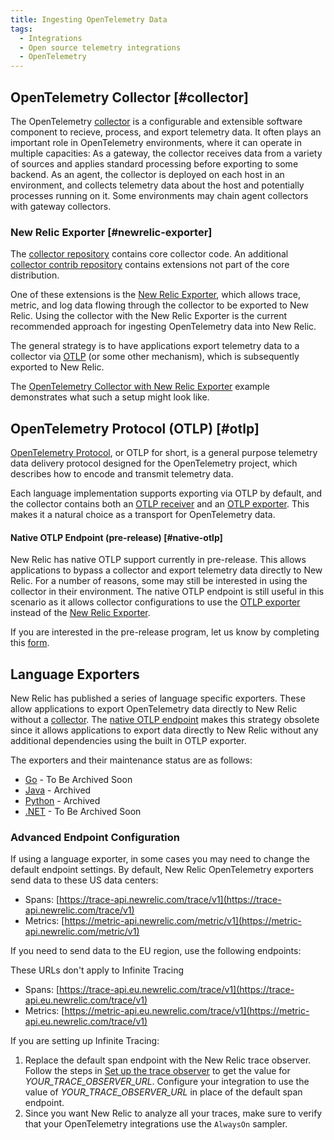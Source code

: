 ```yaml
---
title: Ingesting OpenTelemetry Data
tags:
  - Integrations
  - Open source telemetry integrations
  - OpenTelemetry
---
```


## OpenTelemetry Collector [#collector]

The OpenTelemetry [collector](https://opentelemetry.io/docs/collector/) is a configurable and extensible software component to recieve, process, and export telemetry data. It often plays an important role in OpenTelemetry environments, where it can operate in multiple capacities: As a gateway, the collector receives data from a variety of sources and applies standard processing before exporting to some backend. As an agent, the collector is deployed on each host in an environment, and collects telemetry data about the host and potentially processes running on it. Some environments may chain agent collectors with gateway collectors.

### New Relic Exporter [#newrelic-exporter]

The [collector repository](https://github.com/open-telemetry/opentelemetry-collector) contains core collector code. An additional [collector contrib repository](https://github.com/open-telemetry/opentelemetry-collector-contrib) contains extensions not part of the core distribution. 

One of these extensions is the [New Relic Exporter](https://github.com/open-telemetry/opentelemetry-collector-contrib/tree/main/exporter/newrelicexporter), which allows trace, metric, and log data flowing through the collector to be exported to New Relic. Using the collector with the New Relic Exporter is the current recommended approach for ingesting OpenTelemetry data into New Relic. 

The general strategy is to have applications export telemetry data to a collector via [OTLP](#otlp) (or some other mechanism), which is subsequently exported to New Relic. 

The [OpenTelemetry Collector with New Relic Exporter](https://github.com/newrelic/newrelic-opentelemetry-examples/tree/main/collector/nr-exporter-docker) example demonstrates what such a setup might look like.

## OpenTelemetry Protocol (OTLP) [#otlp]

[OpenTelemetry Protocol](https://github.com/open-telemetry/opentelemetry-specification/blob/main/specification/protocol/otlp.md), or OTLP for short, is a general purpose telemetry data delivery protocol designed for the OpenTelemetry project, which describes how to encode and transmit telemetry data. 

Each language implementation supports exporting via OTLP by default, and the collector contains both an [OTLP receiver](https://github.com/open-telemetry/opentelemetry-collector/tree/main/receiver/otlpreceiver) and an [OTLP exporter](https://github.com/open-telemetry/opentelemetry-collector/tree/main/exporter/otlpexporter). This makes it a natural choice as a transport for OpenTelemetry data.

#### Native OTLP Endpoint (pre-release) [#native-otlp]

New Relic has native OTLP support currently in pre-release. This allows applications to bypass a collector and export telemetry data directly to New Relic. For a number of reasons, some may still be interested in using the collector in their environment. The native OTLP endpoint is still useful in this scenario as it allows collector configurations to use the [OTLP exporter](https://github.com/open-telemetry/opentelemetry-collector/tree/main/exporter/otlpexporter) instead of the [New Relic Exporter](#newrelic-exporter).

If you are interested in the pre-release program, let us know by completing this [form](https://docs.google.com/forms/d/e/1FAIpQLSdIJVEAYaP7TXe9LmQA64yIObGvt-nOiz5kXYsjxLBbvut_1A/viewform).

## Language Exporters

New Relic has published a series of language specific exporters. These allow applications to export OpenTelemetry data directly to New Relic without a [collector](#collector). The [native OTLP endpoint](#native-otlp) makes this strategy obsolete since it allows applications to export data directly to New Relic without any additional dependencies using the built in OTLP exporter.

The exporters and their maintenance status are as follows:

- [Go](https://github.com/newrelic/opentelemetry-exporter-go) - To Be Archived Soon
- [Java](https://github.com/newrelic/opentelemetry-exporter-java) - Archived
- [Python](https://github.com/newrelic/opentelemetry-exporter-python) - Archived 
- [.NET](https://github.com/newrelic/newrelic-telemetry-sdk-dotnet/tree/main/src/NewRelic.OpenTelemetry) - To Be Archived Soon

### Advanced Endpoint Configuration

If using a language exporter, in some cases you may need to change the default endpoint settings. By default, New Relic OpenTelemetry exporters send data to these US data centers:

* Spans: [https://trace-api.newrelic.com/trace/v1](https://trace-api.newrelic.com/trace/v1)
* Metrics: [https://metric-api.newrelic.com/metric/v1](https://metric-api.newrelic.com/metric/v1)

If you need to send data to the EU region, use the following endpoints:

<Callout variant="tip">
  These URLs don't apply to Infinite Tracing
</Callout>

* Spans: [https://trace-api.eu.newrelic.com/trace/v1](https://trace-api.eu.newrelic.com/trace/v1)
* Metrics: [https://metric-api.eu.newrelic.com/trace/v1](https://metric-api.eu.newrelic.com/trace/v1)

If you are setting up Infinite Tracing:

1. Replace the default span endpoint with the New Relic trace observer. Follow the steps in [Set up the trace observer](/docs/understand-dependencies/distributed-tracing/infinite-tracing/set-trace-observer) to get the value for <var>YOUR_TRACE_OBSERVER_URL</var>. Configure your integration to use the value of <var>YOUR_TRACE_OBSERVER_URL</var> in place of the default span endpoint.
2. Since you want New Relic to analyze all your traces, make sure to verify that your OpenTelemetry integrations use the `AlwaysOn` sampler.
